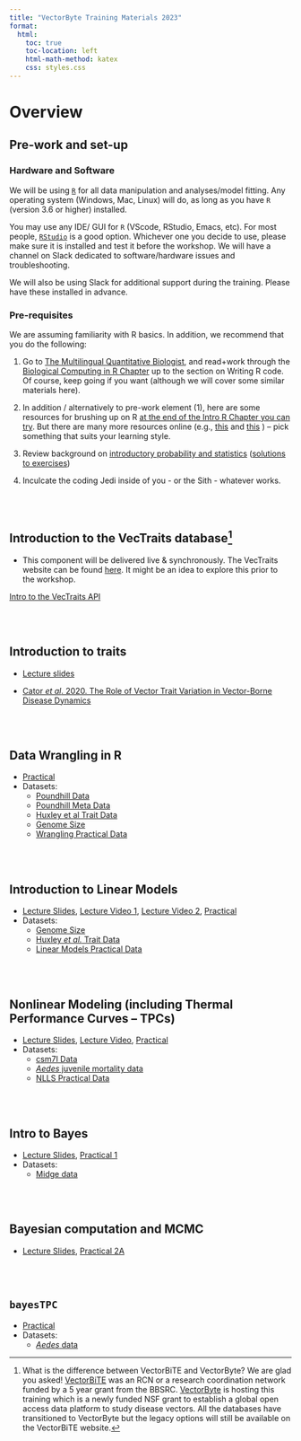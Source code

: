 ```yaml
---
title: "VectorByte Training Materials 2023"
format:
  html:
    toc: true
    toc-location: left
    html-math-method: katex
    css: styles.css
---
```


# Overview

## Pre-work and set-up

### Hardware and Software

We will be using [`R`](https://cran.r-project.org/) for all data manipulation and analyses/model fitting. Any operating system (Windows, Mac, Linux) will do, as long as you have `R` (version 3.6 or higher) installed.

You may use any IDE/ GUI for `R` (VScode, RStudio, Emacs, etc). For most people, [`RStudio`](https://www.rstudio.com/) is a good option. Whichever one you decide to use, please make sure it is installed and test it before the workshop. We will have a channel on Slack dedicated to software/hardware issues and troubleshooting.

We will also be using Slack for additional support during the training. Please have these installed in advance.

### Pre-requisites

We are assuming familiarity with R basics. In addition, we recommend that you do the following:

1.  Go to [The Multilingual Quantitative Biologist](https://mhasoba.github.io/TheMulQuaBio/intro.html), and read+work through the [Biological Computing in R Chapter](https://mhasoba.github.io/TheMulQuaBio/notebooks/07-R.html) up to the section on Writing R code. Of course, keep going if you want (although we will cover some similar materials here).

2.  In addition / alternatively to pre-work element (1), here are some resources for brushing up on R [at the end of the Intro R Chapter you can try](https://mhasoba.github.io/TheMulQuaBio/notebooks/07-R.html#readings-and-resources). But there are many more resources online (e.g., [this](https://www.codecademy.com/learn/learn-r) and [this](https://www.dataquest.io/blog/learn-r-for-data-science/) ) -- pick something that suits your learning style.

3.  Review background on [introductory probability and statistics](Stats_review.qmd) ([solutions to exercises](Stats_review_soln.qmd))

4.  Inculcate the coding Jedi inside of you - or the Sith - whatever works.

<br> <br>

## Introduction to the VecTraits database[^1]

[^1]: What is the difference between VectorBiTE and VectorByte? We are glad you asked! [VectorBiTE](http://vectorbite.org/) was an RCN or a research coordination network funded by a 5 year grant from the BBSRC. [VectorByte](https://www.vectorbyte.org/) is hosting this training which is a newly funded NSF grant to establish a global open access data platform to study disease vectors. All the databases have transitioned to VectorByte but the legacy options will still be available on the VectorBiTE website.

-   This component will be delivered live & synchronously. The VecTraits website can be found [here](https://vectorbyte.crc.nd.edu/vectraits-explorer). It might be an idea to explore this prior to the workshop.

[Intro to the VecTraits API](Intro_to_API.qmd)

<br> <br>

## Introduction to traits

-   [Lecture slides](intro_to_traits.pdf)

-   [Cator *et al*. 2020. The Role of Vector Trait Variation in Vector-Borne Disease Dynamics](Cator%20et%20al.%202020.%20The%20Role%20of%20Vector%20Trait%20Variation%20in%20Vector-Borne%20Disease%20Dynamics.pdf)

<br> <br>

## Data Wrangling in R

-   [Practical](data_wrangling.qmd)
-   Datasets:
    -   [Poundhill Data](activities/data/PoundHillData.csv)
    -   [Poundhill Meta Data](activities/data/PoundHillMetaData.csv)
    -   [Huxley et al Trait Data](activities/data/traitdata_Huxleyetal_2021.csv)
    -   [Genome Size](activities/data/GenomeSize.csv)
    -   [Wrangling Practical Data](activities/data/wranglingdataset.csv)

<br> <br>

## Introduction to Linear Models

-   [Lecture Slides](lectures/VB_LinMods.pdf), [Lecture Video 1](https://www.youtube.com/watch?v=oqjzfXDgZY0&list=PLrMhLVyZEsORr81gXrfgiq2vX30_brtpF&index=2), [Lecture Video 2](https://www.youtube.com/watch?v=-VelMqc9z6M&list=PLrMhLVyZEsORr81gXrfgiq2vX30_brtpF&index=1), [Practical](linear_mod_activity.qmd)
-   Datasets:
    -   [Genome Size](activities/data/GenomeSize.csv)
    -   [Huxley *et al.* Trait Data](activities/data/traitdata_Huxleyetal_2021.csv)
    -   [Linear Models Practical Data](activities/data/lmdataset.csv)

<br> <br>

## Nonlinear Modeling (including Thermal Performance Curves -- TPCs)

-   [Lecture Slides](lectures/VB_NLLS.pdf), [Lecture Video](https://www.youtube.com/watch?v=dnZlU2_iQ1k&list=PLrMhLVyZEsORr81gXrfgiq2vX30_brtpF&index=3), [Practical](VB_NLLS_activity.qmd)
-   Datasets:
    -   [csm7I Data](activities/data/csm7I.csv)
    -   [*Aedes* juvenile mortality data](activities/data/juvenilemortalityrateae.csv)
    -   [NLLS Practical Data](activities/data/nllsdataset.csv)

<br> <br>

## Intro to Bayes

-   [Lecture Slides](VB_Bayes1.qmd), [Practical 1](VB_Bayes_activity1.qmd)
-   Datasets:
    -   [Midge data](MidgeWingLength.csv)

<br> <br>

## Bayesian computation and MCMC

-   [Lecture Slides](VB_Bayes2.qmd), [Practical 2A](VB_Bayes_activity2.Qmd)

<br> <br>

## `bayesTPC`

-   [Practical](VB_Bayes_activity2B.qmd)
-   Datasets:
    -   [*Aedes* data](AeaegyptiTraitData.csv)
